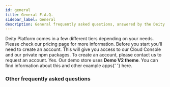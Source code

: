 ```yaml
---
id: general
title: General F.A.Q.
sidebar_label: General
description: General frequently asked questions, answered by the Deity team.
---
```



<Accordion title="How much does Deity Platform cost?">
  Deity Platform comes in a few different tiers depending on your needs. Please check our <Link href="https://www.deity.com/pricing">pricing page</Link> for more information.
</Accordion>

<Accordion title="How do I get started?">
  Before you start you'll need to create an account. This will give you access to our Cloud Console and our private npm
  packages. To create an account, please <Link href="https://deity.com/contact">contact us to request an account</Link>.
</Accordion>

<Accordion title="Can I use the same code and template as your demo store?">
  Yes. Our demo store uses <strong>Demo V2 theme</strong>. You can find information about this and other example apps{' '}
  <Link to="/platform/getting-started/create-application">here</Link>.
</Accordion>

### Other frequently asked questions

<Categories />
